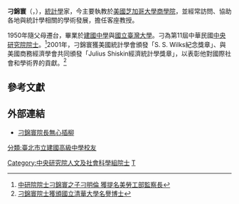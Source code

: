 {{Infobox_officeholder
| name = 刁錦寰
| image name =
| width = 
| party = 
| now = [[美國|美國]][[芝加哥大學|芝加哥大學]][[商學院|商學院]]統計學暨計量經濟學W. Allen Wallis講座教授（2003年至今） 
| period = 
| Sex = 男 
| Native place = {{ROC}}[[四川省|四川省]]
| date of birth = {{Birth date and age|1933|11|8}}
| place of birth = {{GBR}}[[倫敦|倫敦]]
| spouse = 朱寶興
| educate = 
*[[國立臺灣大學|國立臺灣大學]]經濟系學士 1955
*美國[[紐約大學|紐約大學]]商學碩士 1958
*美國[[威斯康辛大學|威斯康辛大學]]經濟學博士 1962 
| past = 
* 美國威斯康辛大學統計系助教授 1962-1965
* 副教授 1965-1968
* 教授 1968-1981
* 系主任 1973-1975
* Bascom講座教授 1981-1982
* 英國愛薩克斯大學統計學客座教授 1970-1971
* 台大經濟系特約講座 1975
* 清大統計所講座 1996
* 美國芝加哥大學商學院統計學暨計量經濟學W. Allen Wallis統計學講座教授 1982-1997
* 美國芝加哥大學商學院統計學暨計量經濟學W. Allen Wallis講座教授 1997-2003 
* 中央研究院（第十一屆）院士 1976- 
{{Infobox_People_Sinica
|组别=人文及社會科學組
|届数=第11屆
|当选年=1976年，
}}
| work=
*<span style="color: green;">《Bayesian Inference in Statistical Analysis (with George E. P. Box)》 
}}

'''刁錦寰'''（{{lang-en|'''George C. Tiao'''}}，{{bd|1933年|11月8日}}），[[統計學|統計學]]家，今主要執教於[[美國|美國]][[芝加哥大學|芝加哥大學]][[商學院|商學院]]，並經常訪問、協助各地與統計學相關的學術發展，擔任客座教授。

1950年隨父母遷台，畢業於[[建國中學|建國中學]]與[[國立臺灣大學|國立臺灣大學]]。刁為第11屆中華民國[[中央研究院院士|中央研究院院士]]。<ref>[http://news.rti.org.tw/index_newsContent.aspx?nid=244614&id=1&id2=2 中研院院士刁錦寰之子刁明倫 獲提名美勞工部監察長]{{dead link|date=2017年11月 |bot=InternetArchiveBot |fix-attempted=yes }}</ref>2001年，刁錦寰獲美國統計學會頒發「S. S. Wilks紀念獎章」、與美國商務經濟學會共同頒發「Julius Shiskin經濟統計學獎章」，以表彰他對國際社會和學術界的貢獻。<ref>[http://www.techlife.com.tw/01News/01news.asp?NID=4162 刁錦寰院士獲頒國立清華大學名譽博士]{{dead link|date=2017年11月 |bot=InternetArchiveBot |fix-attempted=yes }}</ref>

==參考文獻==
<div class="references-small">
<references />
</div>

==外部連結==
*[http://www.dgbas.gov.tw/ct.asp?xItem=26938&ctNode=99 刁錦寰院長無心插柳] {{Wayback|url=http://www.dgbas.gov.tw/ct.asp?xItem=26938&ctNode=99 |date=20190508132855 }}

{{金陵中学|校友}}
{{中央研究院第十一届院士}}
[[Category:中央研究院人文及社會科學組院士|Category:中央研究院人文及社會科學組院士]]
[[分類:臺北市立建國高級中學校友|分類:臺北市立建國高級中學校友]]
[[Category:刁姓|T]]